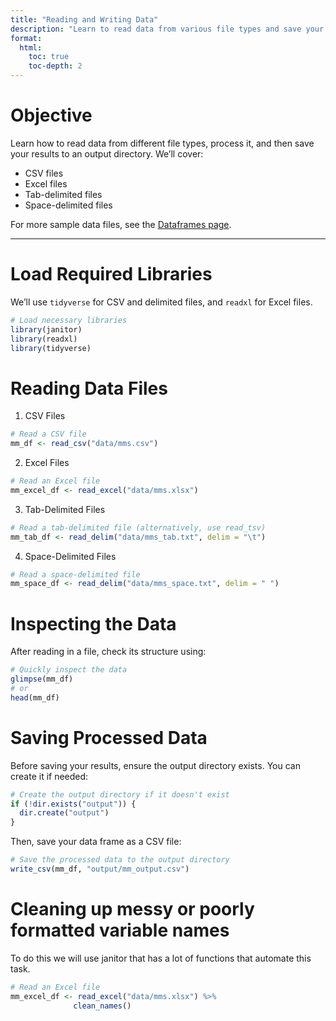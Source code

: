 ```yaml
---
title: "Reading and Writing Data"
description: "Learn to read data from various file types and save your processed data."
format:
  html:
    toc: true
    toc-depth: 2
---
```


# Objective

Learn how to read data from different file types, process it, and then save your results to an output directory. We'll cover:

-   CSV files
-   Excel files
-   Tab-delimited files
-   Space-delimited files

For more sample data files, see the [Dataframes page](99_example_data_files.qmd).

------------------------------------------------------------------------

# Load Required Libraries

We'll use `tidyverse` for CSV and delimited files, and `readxl` for Excel files.

```r
# Load necessary libraries
library(janitor)
library(readxl)
library(tidyverse)
```

# Reading Data Files

1.  CSV Files

```r
# Read a CSV file
mm_df <- read_csv("data/mms.csv")
```

2.  Excel Files

```r
# Read an Excel file
mm_excel_df <- read_excel("data/mms.xlsx")
```

3.  Tab-Delimited Files

```r
# Read a tab-delimited file (alternatively, use read_tsv)
mm_tab_df <- read_delim("data/mms_tab.txt", delim = "\t")
```

4.  Space-Delimited Files

```r
# Read a space-delimited file
mm_space_df <- read_delim("data/mms_space.txt", delim = " ")
```

# Inspecting the Data

After reading in a file, check its structure using:

```r
# Quickly inspect the data
glimpse(mm_df)
# or 
head(mm_df)
```

# Saving Processed Data

Before saving your results, ensure the output directory exists. You can create it if needed:

```r
# Create the output directory if it doesn't exist
if (!dir.exists("output")) {
  dir.create("output")
}
```

Then, save your data frame as a CSV file:

```r
# Save the processed data to the output directory
write_csv(mm_df, "output/mm_output.csv")
```

# Cleaning up messy or poorly formatted variable names

To do this we will use janitor that has a lot of functions that automate this task.

```r
# Read an Excel file
mm_excel_df <- read_excel("data/mms.xlsx") %>%    
              clean_names()       
```

